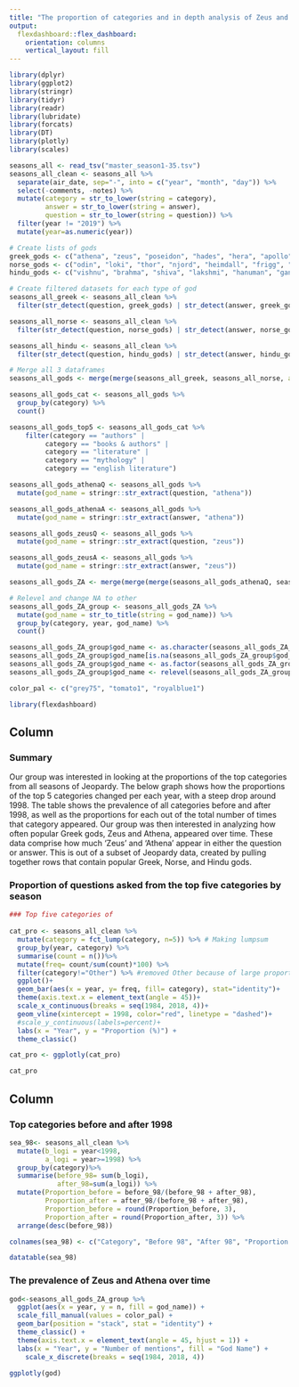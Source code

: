 ```yaml
---
title: "The proportion of categories and in depth analysis of Zeus and Athena over time"
output: 
  flexdashboard::flex_dashboard:
    orientation: columns
    vertical_layout: fill
---
```


```r
library(dplyr)
library(ggplot2)
library(stringr)
library(tidyr)
library(readr)
library(lubridate)
library(forcats)
library(DT)
library(plotly)
library(scales)
```


```r

seasons_all <- read_tsv("master_season1-35.tsv")
seasons_all_clean <- seasons_all %>% 
  separate(air_date, sep="-", into = c("year", "month", "day")) %>% 
  select(-comments, -notes) %>% 
  mutate(category = str_to_lower(string = category),
         answer = str_to_lower(string = answer),
         question = str_to_lower(string = question)) %>% 
  filter(year != "2019") %>%
  mutate(year=as.numeric(year))
```

```r
# Create lists of gods
greek_gods <- c("athena", "zeus", "poseidon", "hades", "hera", "apollo", "demeter", "artemis", "aphrodite", "ares")
norse_gods <- c("odin", "loki", "thor", "njord", "heimdall", "frigg", "tyr", "baldur", "idun", "bragi")
hindu_gods <- c("vishnu", "brahma", "shiva", "lakshmi", "hanuman", "ganesha", "krishna", "kali", "rama", "saraswati")

# Create filtered datasets for each type of god
seasons_all_greek <- seasons_all_clean %>% 
  filter(str_detect(question, greek_gods) | str_detect(answer, greek_gods))

seasons_all_norse <- seasons_all_clean %>% 
  filter(str_detect(question, norse_gods) | str_detect(answer, norse_gods))

seasons_all_hindu <- seasons_all_clean %>% 
  filter(str_detect(question, hindu_gods) | str_detect(answer, hindu_gods))

# Merge all 3 dataframes
seasons_all_gods <- merge(merge(seasons_all_greek, seasons_all_norse, all = TRUE), seasons_all_hindu, all = TRUE)
```


```r
seasons_all_gods_cat <- seasons_all_gods %>% 
  group_by(category) %>% 
  count()

seasons_all_gods_top5 <- seasons_all_gods_cat %>%
    filter(category == "authors" |
         category == "books & authors" |
         category == "literature" | 
         category == "mythology" | 
         category == "english literature")
```


```r
seasons_all_gods_athenaQ <- seasons_all_gods %>% 
  mutate(god_name = stringr::str_extract(question, "athena"))

seasons_all_gods_athenaA <- seasons_all_gods %>% 
  mutate(god_name = stringr::str_extract(answer, "athena"))

seasons_all_gods_zeusQ <- seasons_all_gods %>% 
  mutate(god_name = stringr::str_extract(question, "zeus"))

seasons_all_gods_zeusA <- seasons_all_gods %>% 
  mutate(god_name = stringr::str_extract(answer, "zeus"))

seasons_all_gods_ZA <- merge(merge(merge(seasons_all_gods_athenaQ, seasons_all_gods_athenaA, all = TRUE), seasons_all_gods_zeusQ, all = TRUE), seasons_all_gods_zeusA, all = TRUE)
```

```r
# Relevel and change NA to other
seasons_all_gods_ZA_group <- seasons_all_gods_ZA %>%
  mutate(god_name = str_to_title(string = god_name)) %>% 
  group_by(category, year, god_name) %>% 
  count()

seasons_all_gods_ZA_group$god_name <- as.character(seasons_all_gods_ZA_group$god_name)
seasons_all_gods_ZA_group$god_name[is.na(seasons_all_gods_ZA_group$god_name)] <- "other"
seasons_all_gods_ZA_group$god_name <- as.factor(seasons_all_gods_ZA_group$god_name)
seasons_all_gods_ZA_group$god_name <- relevel(seasons_all_gods_ZA_group$god_name, "other")

color_pal <- c("grey75", "tomato1", "royalblue1")

```


```r
library(flexdashboard)
```

Column {data-width=400}
-----------------------------------------------------------------------

### Summary
Our group was interested in looking at the proportions of the top categories from all seasons of Jeopardy. The below graph shows how the proportions of the top 5 categories changed per each year, with a steep drop around 1998. 
The table shows the prevalence of all categories before and after 1998, as well as the proportions for each out of the total number of times that category appeared.
Our group was then interested in analyzing how often popular Greek gods, Zeus and Athena, appeared over time. These data comprise how much 'Zeus' and 'Athena' appear in either the question or answer. This is out of a subset of Jeopardy data, created by pulling together rows that contain popular Greek, Norse, and Hindu gods. 

### Proportion of questions asked from the top five categories by season
```r
### Top five categories of 
  
cat_pro <- seasons_all_clean %>%
  mutate(category = fct_lump(category, n=5)) %>% # Making lumpsum
  group_by(year, category) %>%
  summarise(count = n())%>%
  mutate(freq= count/sum(count)*100) %>%
  filter(category!="Other") %>% #removed Other because of large proportion
  ggplot()+
  geom_bar(aes(x = year, y= freq, fill= category), stat="identity")+
  theme(axis.text.x = element_text(angle = 45))+
  scale_x_continuous(breaks = seq(1984, 2018, 4))+
  geom_vline(xintercept = 1998, color="red", linetype = "dashed")+
  #scale_y_continuous(labels=percent)+
  labs(x = "Year", y = "Proportion (%)") +
  theme_classic()

cat_pro <- ggplotly(cat_pro) 

cat_pro
```

Column {data-width=350}
-----------------------------------------------------------------------

### Top categories before and after 1998
```r
sea_98<- seasons_all_clean %>%
  mutate(b_logi = year<1998,
         a_logi = year>=1998) %>%
  group_by(category)%>%
  summarise(before_98= sum(b_logi),
            after_98=sum(a_logi)) %>%
  mutate(Proportion_before = before_98/(before_98 + after_98),
         Proportion_after = after_98/(before_98 + after_98),
         Proportion_before = round(Proportion_before, 3),
         Proportion_after = round(Proportion_after, 3)) %>% 
  arrange(desc(before_98))

colnames(sea_98) <- c("Category", "Before 98", "After 98", "Proportion Before", "Proportion After")

datatable(sea_98)
```

### The prevalence of Zeus and Athena over time
```r
god<-seasons_all_gods_ZA_group %>% 
  ggplot(aes(x = year, y = n, fill = god_name)) +
  scale_fill_manual(values = color_pal) +
  geom_bar(position = "stack", stat = "identity") +
  theme_classic() +
  theme(axis.text.x = element_text(angle = 45, hjust = 1)) +
  labs(x = "Year", y = "Number of mentions", fill = "God Name") +
    scale_x_discrete(breaks = seq(1984, 2018, 4))

ggplotly(god)
```


